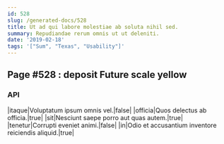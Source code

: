 ```yaml
---
id: 528
slug: /generated-docs/528
title: Ut ad qui labore molestiae ab soluta nihil sed.
summary: Repudiandae rerum omnis ut ut deleniti.
date: '2019-02-18'
tags: '["Sum", "Texas", "Usability"]'
---
```

## Page #528 : deposit Future scale yellow

### API

|itaque|Voluptatum ipsum omnis vel.|false|
|officia|Quos delectus ab officia.|true|
|sit|Nesciunt saepe porro aut quas autem.|true|
|tenetur|Corrupti eveniet animi.|false|
|in|Odio et accusantium inventore reiciendis aliquid.|true|





